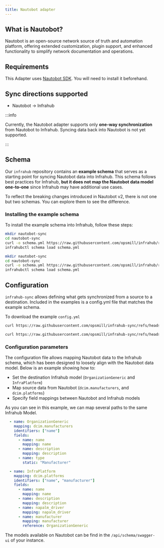 ```yaml
---
title: Nautobot adapter
---
```



<!-- vale off -->
## What is Nautobot?
<!-- vale on -->

Nautobot is an open-source network source of truth and automation platform, offering extended customization, plugin support, and enhanced functionality to simplify network documentation and operations.

## Requirements

This Adapter uses [Nautobot SDK](https://pypi.org/project/pynautobot).
You will need to install it beforehand.

## Sync directions supported

- Nautobot → Infrahub

:::info

Currently, the Nautobot adapter supports only **one-way synchronization** from Nautobot to Infrahub.
Syncing data back into Nautobot is not yet supported.

:::

## Schema

Our `infrahub` repository contains an **example schema** that serves as a starting point for syncing Nautobot data into Infrahub.
This schema follows best practices for Infrahub, **but it does not map the Nautobot data model one-to-one** since Infrahub may have additional use cases.

To reflect the breaking changes introduced in Nautobot v2, there is not one but two schemas. You can explore them to see the difference.

<Tabs>
  <TabItem value="Nautobot v1">
  <ReferenceLink title="Schema V1" url="https://github.com/opsmill/infrahub/blob/stable/models/examples/nautobot/nautobot-v1.yml" openInNewTab />
  </TabItem>
  <TabItem value="Nautobot v2">
  <ReferenceLink title="Schema V2" url="https://github.com/opsmill/infrahub/blob/stable/models/examples/nautobot/nautobot-v2.yml" openInNewTab />
  </TabItem>
</Tabs>

### Installing the example schema

To install the example schema into Infrahub, follow these steps:

<Tabs>
  <TabItem value="Nautobot v1">

  ```bash
  mkdir nautobot-sync
  cd nautobot-sync
  curl -o schema.yml https://raw.githubusercontent.com/opsmill/infrahub/refs/heads/stable/models/examples/nautobot/nautobot-v1.yml
  infrahubctl schema load schema.yml
  ```

  </TabItem>
  <TabItem value="Nautobot v2">

  ```bash
  mkdir nautobot-sync
  cd nautobot-sync
  curl -o schema.yml https://raw.githubusercontent.com/opsmill/infrahub/refs/heads/stable/models/examples/nautobot/nautobot-v2.yml
  infrahubctl schema load schema.yml
  ```

  </TabItem>
</Tabs>

## Configuration

`infrahub-sync` allows defining what gets synchronized from a source to a destination. Included in the examples is a config.yml file that matches the example schema.

<Tabs>
  <TabItem value="Nautobot v1">
  <ReferenceLink title="config.yml" url="https://github.com/opsmill/infrahub-sync/blob/main/examples/nautobot-v1_to_infrahub/config.yml" openInNewTab />
  </TabItem>
  <TabItem value="Nautobot v2">
  <ReferenceLink title="config.yml" url="https://github.com/opsmill/infrahub-sync/blob/main/examples/nautobot-v2_to_infrahub/config.yml" openInNewTab />
  </TabItem>
</Tabs>

To download the example `config.yml`

<Tabs>
  <TabItem value="Nautobot v1">

  ```bash
  curl https://raw.githubusercontent.com/opsmill/infrahub-sync/refs/heads/main/examples/nautobot-v1_to_infrahub/config.yml > config.yml
  ```

  </TabItem>
  <TabItem value="Nautobot v2">

  ```bash
  curl https://raw.githubusercontent.com/opsmill/infrahub-sync/refs/heads/main/examples/nautobot-v2_to_infrahub/config.yml > config.yml
  ```

  </TabItem>
</Tabs>

### Configuration parameters

The configuration file allows mapping Nautobot data to the Infrahub schema, which has been designed to loosely align with the Nautobot data model.
Below is an example showing how to:

- Set the destination Infrahub model (`OrganizationGeneric` and `InfraPlatform`)
- Map source data from Nautobot (`dcim.manufacturers`, and `dcim.platforms`)
- Specify field mappings between Nautobot and Infrahub models

As you can see in this example, we can map several paths to the same Infrahub Model.

```yaml
  - name: OrganizationGeneric
    mapping: dcim.manufacturers
    identifiers: ["name"]
    fields:
      - name: name
        mapping: name
      - name: description
        mapping: description
      - name: type
        static: "Manufacturer"

  - name: InfraPlatform
    mapping: dcim.platforms
    identifiers: ["name", "manufacturer"]
    fields:
      - name: name
        mapping: name
      - name: description
        mapping: description
      - name: napalm_driver
        mapping: napalm_driver
      - name: manufacturer
        mapping: manufacturer
        reference: OrganizationGeneric
```

The models available on Nautobot can be find in the `/api/schema/swagger-ui` of your instance.

<ReferenceLink title="Nautobot API Docs" url="https://demo.nautobot.com/api/docs" openInNewTab />
